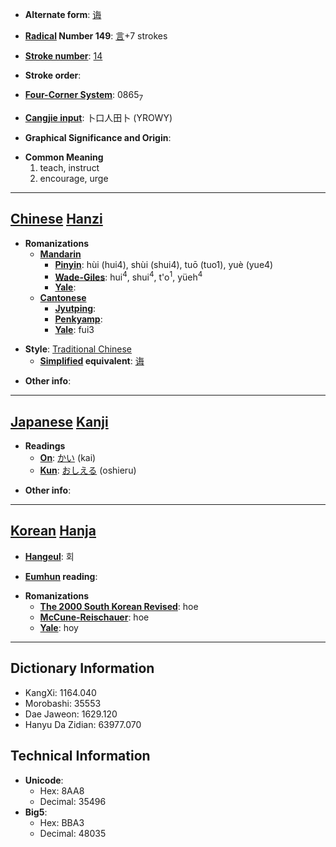 * '''Alternate form''': [[诲]]

* '''[[Wiktionary:Chinese radical index| Radical]] Number 149''': [[Wiktionary:Chinese radical index 言|言]]+7 strokes

* '''[[Wiktionary:Chinese total strokes index|Stroke number]]''': [[Wiktionary:Chinese total strokes index 14|14]]

* '''Stroke order''': 

* '''[[Wiktionary:Chinese four corner index|Four-Corner System]]''': 0865<sub>7</sub>

* '''[[Wiktionary:Chinese Cangjie index|Cangjie input]]''': 卜口人田卜 (YROWY)

* '''Graphical Significance and Origin''': 

* '''Common Meaning'''
*#teach, instruct
*# encourage, urge


----

== [[Chinese]] [[Hanzi]] ==

* '''Romanizations'''
** '''[[Mandarin]]'''
*** '''[[Pinyin]]''': hùi (hui4), shùi (shui4), tuō (tuo1), yuè (yue4)
*** '''[[Wade-Giles]]''': hui<sup>4</sup>, shui<sup>4</sup>, t'o<sup>1</sup>, yüeh<sup>4</sup>
*** '''[[Yale]]''': 
** '''[[Cantonese]]'''
*** '''[[Jyutping]]''':
*** '''[[Penkyamp]]''': 
*** '''[[Yale]]''': fui3

* '''Style''': [[Traditional Chinese]] 
** '''[[Simplified Chinese|Simplified]] equivalent''': [[诲]]

* '''Other info''': 

----

== [[Japanese]] [[Kanji]] ==

* '''Readings'''
** '''[[On]]''': [[かい]] (kai)
** '''[[Kun]]''': [[おしえる]] (oshieru)

* '''Other info''':  

----

== [[Korean]] [[Hanja]] ==

* '''[[Hangeul]]''': 회

* '''[[Eumhun]] reading''': 

* '''Romanizations'''
** '''[[The 2000 South Korean Revised Romanization|The 2000 South Korean Revised]]''': hoe
** '''[[McCune-Reischauer]]''': hoe
** '''[[Yale]]''': hoy

----

== Dictionary Information ==

* KangXi: 1164.040
* Morobashi: 35553
* Dae Jaweon: 1629.120
* Hanyu Da Zidian: 63977.070

== Technical Information ==

* '''Unicode''':
** Hex: 8AA8
** Decimal: 35496
* '''Big5''':
** Hex: BBA3
** Decimal: 48035
